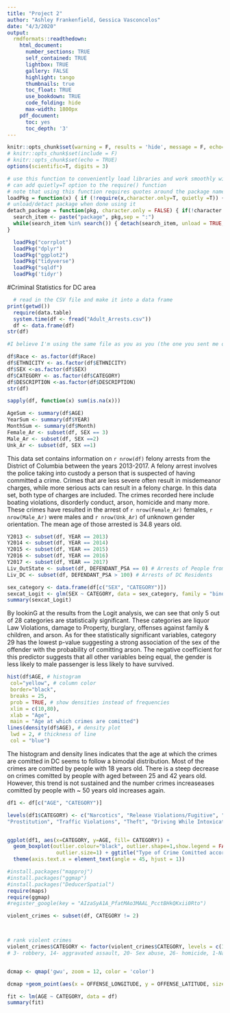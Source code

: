 ```yaml
---
title: "Project 2"
author: "Ashley Frankenfield, Gessica Vasconcelos"
date: "4/3/2020"
output: 
  rmdformats::readthedown:
    html_document:
      number_sections: TRUE
      self_contained: TRUE
      lightbox: TRUE
      gallery: FALSE
      highlight: tango 
      thumbnails: true
      toc_float: TRUE
      use_bookdown: TRUE
      code_folding: hide 
      max-width: 1800px
    pdf_document:
      toc: yes
      toc_depth: '3'
---
```

```r
knitr::opts_chunk$set(warning = F, results = 'hide', message = F, echo=F)
# knitr::opts_chunk$set(include = F)
# knitr::opts_chunk$set(echo = TRUE)
options(scientific=T, digits = 3) 
```

```r
# use this function to conveniently load libraries and work smoothly with knitting
# can add quietly=T option to the require() function
# note that using this function requires quotes around the package name, as you would when installing packages.
loadPkg = function(x) { if (!require(x,character.only=T, quietly =T)) { install.packages(x,dep=T,repos="http://cran.us.r-project.org"); if(!require(x,character.only=T)) stop("Package not found") } }
# unload/detact package when done using it 
detach_package = function(pkg, character.only = FALSE) { if(!character.only) { pkg <- deparse(substitute(pkg)) } 
  search_item <- paste("package", pkg,sep = ":") 
  while(search_item %in% search()) { detach(search_item, unload = TRUE, character.only = TRUE) } 
}
```

```r
  loadPkg("corrplot")
  loadPkg("dplyr")
  loadPkg("ggplot2")
  loadPkg("tidyverse")
  loadPkg("sqldf")
  loadPkg('tidyr')
```

#Criminal Statistics for DC area
``` r
  # read in the CSV file and make it into a data frame
print(getwd())
  require(data.table)
  system.time(df <- fread("Adult_Arrests.csv"))
  df <- data.frame(df)
str(df)
```

```r

#I believe I'm using the same file as you as you (the one you sent me on the email) but I was getting an error so I just changed the names to match the ones in the file.

df$Race <- as.factor(df$Race)
df$ETHNICITY <- as.factor(df$ETHNICITY)
df$SEX <-as.factor(df$SEX)
df$CATEGORY <- as.factor(df$CATEGORY)
df$DESCRIPTION <-as.factor(df$DESCRIPTION)
str(df)
```


```r
sapply(df, function(x) sum(is.na(x)))
```

```r
AgeSum <- summary(df$AGE)
YearSum <- summary(df$YEAR)
MonthSum <- summary(df$Month)
Female_Ar <- subset(df, SEX == 3)
Male_Ar <- subset(df, SEX ==2)
Unk_Ar <- subset(df, SEX ==1)

```  

This data set contains information on `r nrow(df)` felony arrests from the District of Columbia between the years 2013-2017. A felony arrest involves the police taking into custody a person that is suspected of having committed a crime. Crimes that are less severe often result in misdemeanor charges, while more serious acts can result in a felony charge. In this data set, both type of charges are included. The crimes recorded here include boating violations, disorderly conduct, arson, homicide and many more. These crimes have resulted in the arrest of `r nrow(Female_Ar)` females, `r nrow(Male_Ar)` were males and `r nrow(Unk_Ar)` of unknown gender orientation. The mean age of those arrested is 34.8 years old. 

```r
Y2013 <- subset(df, YEAR == 2013)
Y2014 <- subset(df, YEAR == 2014)
Y2015 <- subset(df, YEAR == 2015)
Y2016 <- subset(df, YEAR == 2016)
Y2017 <- subset(df, YEAR == 2017)
Liv_OutState <- subset(df, DEFENDANT_PSA == 0) # Arrests of People from out-of-state 
Liv_DC <- subset(df, DEFENDANT_PSA > 100) # Arrests of DC Residents 
```


```r

sex_category <- data.frame(df[c("SEX", "CATEGORY")])
sexcat_Logit <- glm(SEX ~ CATEGORY, data = sex_category, family = "binomial")
summary(sexcat_Logit)
```

By lookinG at the results from the Logit analysis, we can see that only 5 out of 28 categories are statistically significant. These categories are liquor Law Violations, damage to Property, burglary, offenses against family & children, and arson. As for thee statistically significant variables, category 29 has the lowest p-value suggesting a strong association of the sex of the offender with the probability of comitting arson. The negative coefficient for this predictor suggests that all other variables being equal, the gender is less likely to male passenger is less likely to have survived.



```r
hist(df$AGE, # histogram
 col="yellow", # column color
 border="black",
 breaks = 25,
 prob = TRUE, # show densities instead of frequencies
 xlim = c(10,80),
 xlab = "Age",
 main = "Age at which crimes are comitted")
lines(density(df$AGE), # density plot
 lwd = 2, # thickness of line
 col = "blue")
```
The histogram and density lines indicates that the age at which the crimes are comitted in DC seems to follow a bimodal distribution. Most of the crimes are comitted by people with 18 years old. There is a steep decrease on crimes comitted by people with aged between 25 and 42 years old. However, this trend is not sustained and the number crimes increaseases comitted by people with ~ 50 years old increases again. 


```r

df1 <- df[c("AGE", "CATEGORY")]

levels(df1$CATEGORY) <- c("Narcotics", "Release Violations/Fugitive", "Robbery", 
"Prostitution", "Traffic Violations", "Theft", "Driving While Intoxicated", "Property Crimes", "Disorderly Conduct", "Simple Assault", "Other Crimes","Liquor Law Violations", "Damage to Property", "Aggravated Assault", "Assault on a Police Officer", "Assault with a Dangerous Weapon", "Burglary", "Offenses Against Family & Children", "Vending Violations", "Sex Abuse", "Kidnapping", "Sex Offenses", "Fraud and Financial Crimes", "Weapon Violations", "Theft from Auto", "Homicide", "Motor Vehicle Theft","Gambling","Arson")


ggplot(df1, aes(x=CATEGORY, y=AGE, fill= CATEGORY)) + 
  geom_boxplot(outlier.colour="black", outlier.shape=1,show.legend = FALSE,
                outlier.size=1) + ggtitle("Type of Crime Comitted according to age") +
  theme(axis.text.x = element_text(angle = 45, hjust = 1))

```

```r
#install.packages("mapproj")
#install.packages("ggmap")
#install.packages("DeducerSpatial")
require(maps)
require(ggmap)
#register_google(key = "AIzaSyA1A_PfatMAo3MAAL_PcctBHkQKxii0Rto")

violent_crimes <- subset(df, CATEGORY != 2)



# rank violent crimes
violent_crimes$CATEGORY <- factor(violent_crimes$CATEGORY, levels = c(16,20,26))
# 3- robbery, 14- aggravated assault, 20- Sex abuse, 26- homicide, 1-Narcotics , 12-Liquor Law Violations, 28-gambling


dcmap <- qmap('gwu', zoom = 12, color = 'color')

dcmap +geom_point(aes(x = OFFENSE_LONGITUDE, y = OFFENSE_LATITUDE, size = CATEGORY,colour = CATEGORY), data = violent_crimes )+ theme(legend.box = "vertical",legend.position = "topleft")

```


```r

fit <- lm(AGE ~ CATEGORY, data = df)
summary(fit)
```


